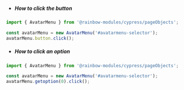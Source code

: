 -   ##### How to click the button

```js
import { AvatarMenu } from '@rainbow-modules/cypress/pageObjects';

const avatarMenu = new AvatarMenu('#avatarmenu-selector');
avatarMenu.button.click();
```

-   ##### How to click an option

```js
import { AvatarMenu } from '@rainbow-modules/cypress/pageObjects';

const avatarMenu = new AvatarMenu('#avatarmenu-selector');
avatarMenu.getoption(0).click();
```
